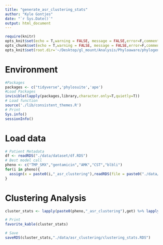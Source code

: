 ```yaml
---
title: "generate_asr_clustering_stats"
author: "Kyle Gontjes"
date: "`r Sys.Date()`"
output: html_document
---
```


```r
require(knitr)
opts_knit$set(echo = T,warning = FALSE, message = FALSE,error=F,comment=NA) 
opts_chunk$set(echo = T,warning = FALSE, message = FALSE,error=F,comment=NA)
opts_knit$set(root.dir='~/Desktop/gl_mount/Analysis/Phyloaware/phylogenetic-resistance-ms/')
```

# Environment
```r
#Packages
packages <- c("tidyverse",'phylosuite','ape')   
#Load Packages
invisible(lapply(packages,library,character.only=T,quietly=T)) 
# Load function
source('./lib/consistent_themes.R')
# Print
Sys.info()
sessionInfo() 
``` 

# Load data
```r
# Patient Metadata
df <- readRDS("./data/dataset/df.RDS")
# Best model call
pheno <- c("TMP_SMX","gentamicin","AMK","CST","blbli")
for(i in pheno){
  assign(x = paste0(i,"_asr_clustering"),readRDS(file = paste0("./data/asr_clustering/",i,"_asr_clustering.RDS")))
} 
```

# Clustering Analysis  
```r
cluster_stats <- lapply(paste0(pheno,"_asr_clustering"),get) %>% lapply(.,asr_cluster_analysis,remove_faux="yes") %>% do.call(rbind,.) %>% mutate(pheno = pheno)  %>% `rownames<-`(NULL)

# Print
favorite_kable(cluster_stats)

# Save
saveRDS(cluster_stats,"./data/asr_clustering/clustering_stats.RDS")
```
 
